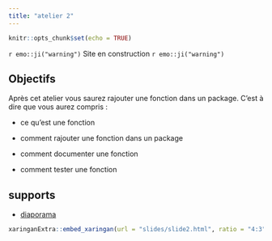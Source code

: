 ```yaml
---
title: "atelier 2"
---
```


```r
knitr::opts_chunk$set(echo = TRUE)
```

`r emo::ji("warning")` Site en construction `r emo::ji("warning")`

## Objectifs

Après cet atelier vous saurez rajouter une fonction dans un package. C'est à dire que vous aurez compris : 

  -  ce qu’est une fonction
  
  -  comment rajouter une fonction dans un package

  -  comment documenter une fonction

  -  comment tester une fonction

## supports

- [diaporama](slides/slide2.html)

```r
xaringanExtra::embed_xaringan(url = "slides/slide2.html", ratio = "4:3")
```